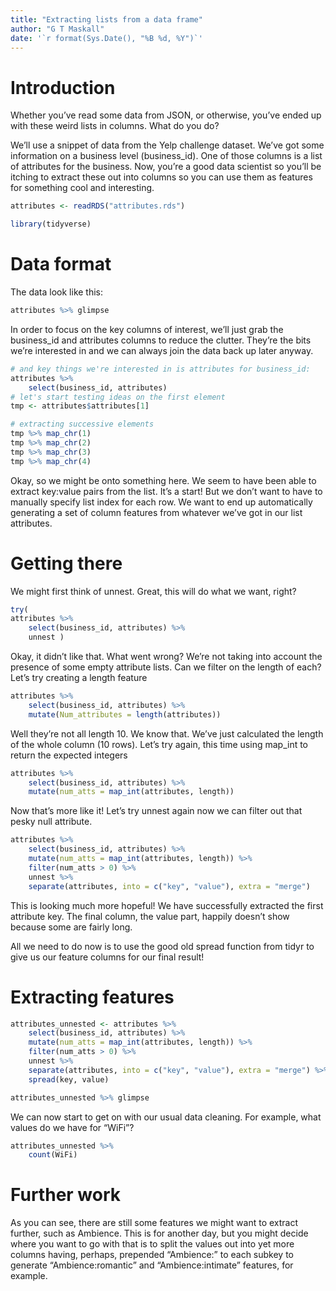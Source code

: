 ```yaml
---
title: "Extracting lists from a data frame"
author: "G T Maskall"
date: '`r format(Sys.Date(), "%B %d, %Y")`'
---
```


# Introduction

Whether you've read some data from JSON, or otherwise, you've ended up with these weird
lists in columns. What do you do?

We'll use a snippet of data from the Yelp challenge dataset. We've got some information
on a business level (business_id). One of those columns is a list of attributes for
the business. Now, you're a good data scientist so you'll be itching to extract these
out into columns so you can use them as features for something cool and interesting.

```r
attributes <- readRDS("attributes.rds")
```

```r
library(tidyverse)
```

# Data format

The data look like this:

```r
attributes %>% glimpse
```

In order to focus on the key columns of interest, we'll just grab the business_id
and attributes columns to reduce the clutter. They're the bits we're interested
in and we can always join the data back up later anyway.

```r
# and key things we're interested in is attributes for business_id:
attributes %>% 
    select(business_id, attributes) 
# let's start testing ideas on the first element
tmp <- attributes$attributes[1]

# extracting successive elements
tmp %>% map_chr(1)
tmp %>% map_chr(2)
tmp %>% map_chr(3)
tmp %>% map_chr(4)
```

Okay, so we might be onto something here. We seem to have been able to extract 
key:value pairs from the list. It's a start! But we don't want to have to
manually specify list index for each row. We want to end up automatically
generating a set of column features from whatever we've got in our list
attributes.

# Getting there

We might first think of unnest. Great, this will do what we want, right?

```r
try(
attributes %>% 
    select(business_id, attributes) %>% 
    unnest )
```

Okay, it didn't like that. What went wrong? We're not taking into account the presence
of some empty attribute lists. Can we filter on the length of each? Let's try creating
a length feature

```r
attributes %>% 
    select(business_id, attributes) %>% 
    mutate(Num_attributes = length(attributes))
```

Well they're not all length 10. We know that. We've just calculated the length of
the whole column (10 rows). Let's try again, this time using map_int to return the
expected integers

```r
attributes %>% 
    select(business_id, attributes) %>% 
    mutate(num_atts = map_int(attributes, length)) 
```

Now that's more like it! Let's try unnest again now we can filter out that pesky
null attribute.

```r
attributes %>% 
    select(business_id, attributes) %>% 
    mutate(num_atts = map_int(attributes, length)) %>% 
    filter(num_atts > 0) %>% 
    unnest %>% 
    separate(attributes, into = c("key", "value"), extra = "merge") 
```

This is looking much more hopeful! We have successfully extracted the first
attribute key. The final column, the value part, happily doesn't show because
some are fairly long.

All we need to do now is to use the good old spread function from tidyr to give
us our feature columns for our final result!

# Extracting features

```r
attributes_unnested <- attributes %>% 
    select(business_id, attributes) %>% 
    mutate(num_atts = map_int(attributes, length)) %>% 
    filter(num_atts > 0) %>% 
    unnest %>% 
    separate(attributes, into = c("key", "value"), extra = "merge") %>% 
    spread(key, value) 

attributes_unnested %>% glimpse
```

We can now start to get on with our usual data cleaning. For example, what values do
we have for "WiFi"?

```r
attributes_unnested %>%
    count(WiFi)
```

# Further work

As you can see, there are still some features we might want to extract further, such as
Ambience. This is for another day, but you might decide where you want to go with that
is to split the values out into yet more columns having, perhaps, prepended "Ambience:"
to each subkey to generate "Ambience:romantic" and "Ambience:intimate" features, for example.
